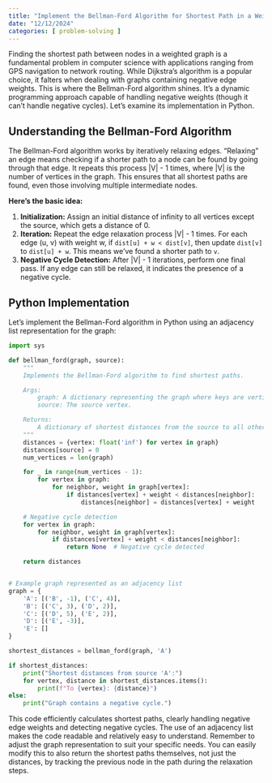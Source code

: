 ```yaml
---
title: "Implement the Bellman-Ford Algorithm for Shortest Path in a Weighted Graph"
date: "12/12/2024"
categories: [ problem-solving ]
---
```


Finding the shortest path between nodes in a weighted graph is a fundamental problem in computer science with applications ranging from GPS navigation to network routing. While Dijkstra's algorithm is a popular choice, it falters when dealing with graphs containing negative edge weights. This is where the Bellman-Ford algorithm shines. It's a dynamic programming approach capable of handling negative weights (though it can't handle negative cycles). Let's examine its implementation in Python.

## Understanding the Bellman-Ford Algorithm

The Bellman-Ford algorithm works by iteratively relaxing edges.  "Relaxing" an edge means checking if a shorter path to a node can be found by going through that edge.  It repeats this process |V| - 1 times, where |V| is the number of vertices in the graph. This ensures that all shortest paths are found, even those involving multiple intermediate nodes.

**Here's the basic idea:**

1. **Initialization:** Assign an initial distance of infinity to all vertices except the source, which gets a distance of 0.
2. **Iteration:** Repeat the edge relaxation process |V| - 1 times.  For each edge (u, v) with weight w, if `dist[u] + w < dist[v]`, then update `dist[v]` to `dist[u] + w`. This means we've found a shorter path to `v`.
3. **Negative Cycle Detection:** After |V| - 1 iterations, perform one final pass. If any edge can still be relaxed, it indicates the presence of a negative cycle.

## Python Implementation

Let's implement the Bellman-Ford algorithm in Python using an adjacency list representation for the graph:

```python
import sys

def bellman_ford(graph, source):
    """
    Implements the Bellman-Ford algorithm to find shortest paths.

    Args:
        graph: A dictionary representing the graph where keys are vertices and values are lists of (neighbor, weight) tuples.
        source: The source vertex.

    Returns:
        A dictionary of shortest distances from the source to all other vertices, or None if a negative cycle is detected.
    """
    distances = {vertex: float('inf') for vertex in graph}
    distances[source] = 0
    num_vertices = len(graph)

    for _ in range(num_vertices - 1):
        for vertex in graph:
            for neighbor, weight in graph[vertex]:
                if distances[vertex] + weight < distances[neighbor]:
                    distances[neighbor] = distances[vertex] + weight

    # Negative cycle detection
    for vertex in graph:
        for neighbor, weight in graph[vertex]:
            if distances[vertex] + weight < distances[neighbor]:
                return None  # Negative cycle detected

    return distances


# Example graph represented as an adjacency list
graph = {
    'A': [('B', -1), ('C', 4)],
    'B': [('C', 3), ('D', 2)],
    'C': [('D', 5), ('E', 2)],
    'D': [('E', -3)],
    'E': []
}

shortest_distances = bellman_ford(graph, 'A')

if shortest_distances:
    print("Shortest distances from source 'A':")
    for vertex, distance in shortest_distances.items():
        print(f"To {vertex}: {distance}")
else:
    print("Graph contains a negative cycle.")

```

This code efficiently calculates shortest paths, clearly handling negative edge weights and detecting negative cycles.  The use of an adjacency list makes the code readable and relatively easy to understand. Remember to adjust the graph representation to suit your specific needs.  You can easily modify this to also return the shortest paths themselves, not just the distances, by tracking the previous node in the path during the relaxation steps.

